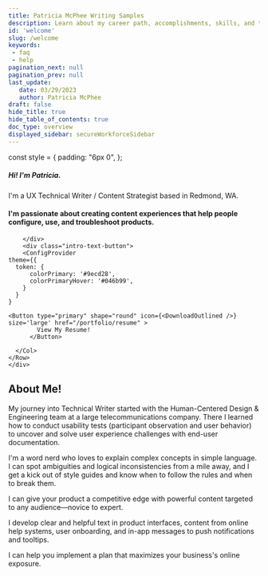 ```yaml
---
title: Patricia McPhee Writing Samples
description: Learn about my career path, accomplishments, skills, and training.
id: 'welcome'
slug: /welcome
keywords: 
 - faq
 - help
pagination_next: null
pagination_prev: null
last_update: 
   date: 03/29/2023
   author: Patricia McPhee
draft: false
hide_title: true
hide_table_of_contents: true
doc_type: overview
displayed_sidebar: secureWorkforceSidebar
---
```


const style = {
  padding: "6px 0",
};





<div class="intro-visual">

<Row wrap={true}>
<Col flex="1 1 200px">
       <div class="intro-text">
           <h5 class="intro-visual-header">
    Hi! I'm Patricia.
    </h5>
    <p class="intro-text">I'm a UX Technical Writer / Content Strategist based in Redmond, WA.
    </p>
            <h4 class="intro-text">I'm passionate about creating content experiences that help people configure, use, and troubleshoot products. </h4>   
                     
        </div>
        <div class="intro-text-button">
        <ConfigProvider
    theme={{
      token: {
          colorPrimary: '#9ecd28',
          colorPrimaryHover: '#046b99',
        }
      }
    }
  >
    <Button type="primary" shape="round" icon={<DownloadOutlined />} size='large' href="/portfolio/resume" >
            View My Resume!
          </Button>
  </ConfigProvider>
  </div>
      </Col>
       <Col flex="0 1 300px">
        <div className="intro-image"></div>
          
      </Col>
    </Row>
    </div>


<h2>About Me!</h2>

My journey into Technical Writer started with the Human-Centered Design & Engineering team at a large telecommunications company. There I learned how to conduct usability tests (participant observation and user behavior) to uncover and solve user experience challenges with end-user documentation.

I'm a word nerd who loves to explain complex concepts in simple language. I can spot ambiguities and logical inconsistencies from a mile away, and I get a kick out of style guides and know when to follow the rules and when to break them.


<Row justify="space-between">
   <Col span={1} align={'right'}><p><CheckCircleFilled style={{ fontSize: '24px', color: '#9ecd28' }} /></p></Col>
   <Col span={22}><p>I can give your product a competitive edge with powerful content targeted to any audience—novice to expert.</p></Col>
</Row>
<Row justify="space-between">
   <Col span={1} align={'right'}><p><CheckCircleFilled style={{ fontSize: '24px', color: '#9ecd28' }} /></p></Col>
   <Col span={22}><p>I develop clear and helpful text in product interfaces, content from online help systems, user onboarding, and in-app messages to push notifications and tooltips.</p></Col>
</Row>
<Row justify="space-between">
   <Col span={1} align={'right'}><p><CheckCircleFilled style={{ fontSize: '24px', color: '#9ecd28' }} /></p></Col>
   <Col span={22}><p>I can help you implement a plan that maximizes your business's online exposure.</p></Col>
</Row>




